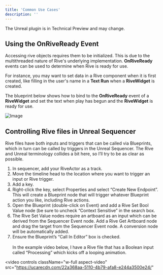 ```yaml
---
title: 'Common Use Cases'
description: ''
---
```



<Note>
 The Unreal plugin is in Technical Preview and may change.
</Note>

## Using the OnRiveReady Event

Accessing rive objects requires them to be initialized. This is due to the multithreaded nature of Rive's underlying implementation. **OnRiveReady** events can be used to determine when Rive is ready for use.

For instance, you may want to set data in a Rive component when it is first created, like filling in the user's name in a **Text Run** when a **RiveWidget** is created.

The blueprint below shows how to bind to the **OnRiveReady** event of a **RiveWidget** and set the text when play has begun and the **RiveWidget** is ready for use.

![Image](https://ucarecdn.com/7bb2da03-269e-4e7d-844d-7dd69d05b0ed/)

## Controlling Rive files in Unreal Sequencer

Rive files have both inputs and triggers that can be called via Blueprints, which in turn can be called by triggers in the Unreal Sequencer. The Rive and Unreal terminology collides a bit here, so I’ll try to be as clear as possible.

1. In sequencer, add your RiveActor as a track.
2. Move the timeline head to the location where you want to trigger an input or Rive trigger.
3. Add a key.
4. Right-click the key, select Properties and select “Create New Endpoint”. This will create a Blueprint node that will trigger whatever Blueprint action you like, including Rive actions.
5. Open the Blueprint (double-click on Event) and add a Rive Set Bool Value node (be sure to uncheck “Context Sensitive” in the search box.
6. The Rive Set Value nodes require an artboard as an input which can be derived from the Sequencer Event node. Add a Rive Get Artboard node and drag the target from the Sequencer Event node. A conversion node will be automatically added.
7. Ensure the Blueprint’s “Call In Editor” box is checked.\
   \
   In the example video below, I have a Rive file that has a Boolean input called “Processing” which kicks off a looping animation.

<video
  controls
  className="w-full aspect-video"
  src="https://ucarecdn.com/22a368aa-5110-4b79-afa8-e244a3500e24/"
></video>